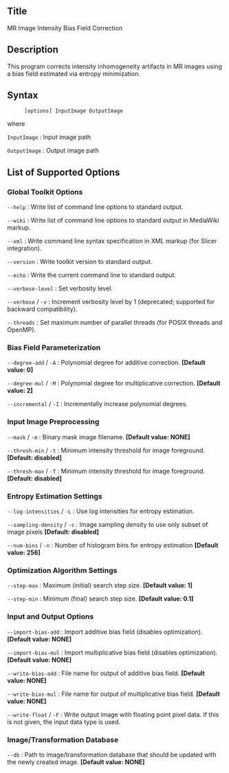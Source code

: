 == Title ==

MR Image Intensity Bias Field Correction

== Description ==

This program corrects intensity inhomogeneity artifacts in MR images using a bias field estimated via entropy minimization.

== Syntax ==

: <tt>[options] InputImage OutputImage </tt>

where

; <tt>InputImage</tt> : Input image path

; <tt>OutputImage</tt> : Output image path

== List of Supported Options ==

=== Global Toolkit Options ===

; <tt>--help</tt> : Write list of command line options to standard output.

; <tt>--wiki</tt> : Write list of command line options to standard output in MediaWiki markup.

; <tt>--xml</tt> : Write command line syntax specification in XML markup (for Slicer integration).

; <tt>--version</tt> : Write toolkit version to standard output.

; <tt>--echo</tt> : Write the current command line to standard output.

; <tt>--verbose-level</tt> <tt><integer></tt> : Set verbosity level.

; <tt>--verbose</tt> / <tt>-v</tt> : Increment verbosity level by 1 (deprecated; supported for backward compatibility).

; <tt>--threads</tt> <tt><integer></tt> : Set maximum number of parallel threads (for POSIX threads and OpenMP).

=== Bias Field Parameterization ===

; <tt>--degree-add</tt> <tt><integer></tt> / <tt>-A</tt> <tt><integer></tt> : Polynomial degree for additive correction. '''[Default value: 0]'''

; <tt>--degree-mul</tt> <tt><integer></tt> / <tt>-M</tt> <tt><integer></tt> : Polynomial degree for multiplicative correction. '''[Default value: 2]'''

; <tt>--incremental</tt> / <tt>-I</tt> : Incrementally increase polynomial degrees.

=== Input Image Preprocessing ===

; <tt>--mask</tt> <tt><labelmap-path></tt> / <tt>-m</tt> <tt><labelmap-path></tt> : Binary mask image filename. '''[Default value: NONE]'''

; <tt>--thresh-min</tt> <tt><float></tt> / <tt>-t</tt> <tt><float></tt> : Minimum intensity threshold for image foreground. '''[Default: disabled]'''

; <tt>--thresh-max</tt> <tt><float></tt> / <tt>-T</tt> <tt><float></tt> : Minimum intensity threshold for image foreground. '''[Default: disabled]'''

=== Entropy Estimation Settings ===

; <tt>--log-intensities</tt> / <tt>-L</tt> : Use log intensities for entropy estimation.

; <tt>--sampling-density</tt> <tt><float></tt> / <tt>-s</tt> <tt><float></tt> : Image sampling density to use only subset of image pixels '''[Default: disabled]'''

; <tt>--num-bins</tt> <tt><integer></tt> / <tt>-n</tt> <tt><integer></tt> : Number of histogram bins for entropy estimation '''[Default value: 256]'''

=== Optimization Algorithm Settings ===

; <tt>--step-max</tt> <tt><double></tt> : Maximum (initial) search step size. '''[Default value: 1]'''

; <tt>--step-min</tt> <tt><double></tt> : Minimum (final) search step size. '''[Default value: 0.1]'''

=== Input and Output Options ===

; <tt>--import-bias-add</tt> <tt><image-path></tt> : Import additive bias field (disables optimization). '''[Default value: NONE]'''

; <tt>--import-bias-mul</tt> <tt><image-path></tt> : Import multiplicative bias field (disables optimization). '''[Default value: NONE]'''

; <tt>--write-bias-add</tt> <tt><image-path></tt> : File name for output of additive bias field. '''[Default value: NONE]'''

; <tt>--write-bias-mul</tt> <tt><image-path></tt> : File name for output of multiplicative bias field. '''[Default value: NONE]'''

; <tt>--write-float</tt> / <tt>-F</tt> : Write output image with floating point pixel data. If this is not given, the input data type is used.

=== Image/Transformation Database ===

; <tt>--db</tt> <tt><string></tt> : Path to image/transformation database that should be updated with the newly created image. '''[Default value: NONE]'''


